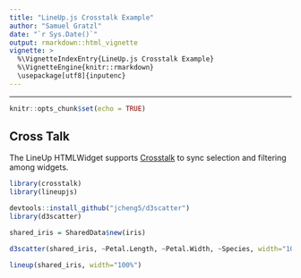 ```yaml
---
title: "LineUp.js Crosstalk Example"
author: "Samuel Gratzl"
date: "`r Sys.Date()`"
output: rmarkdown::html_vignette
vignette: >
  %\VignetteIndexEntry{LineUp.js Crosstalk Example}
  %\VignetteEngine{knitr::rmarkdown}
  \usepackage[utf8]{inputenc}
---
```

---

```r
knitr::opts_chunk$set(echo = TRUE)
```

## Cross Talk

The LineUp HTMLWidget supports [Crosstalk](http://rstudio.github.io/crosstalk/) to sync selection and filtering among widgets.


```r
library(crosstalk)
library(lineupjs)

devtools::install_github("jcheng5/d3scatter")
library(d3scatter)

shared_iris = SharedData$new(iris)

d3scatter(shared_iris, ~Petal.Length, ~Petal.Width, ~Species, width="100%")
```

```r
lineup(shared_iris, width="100%")
```
